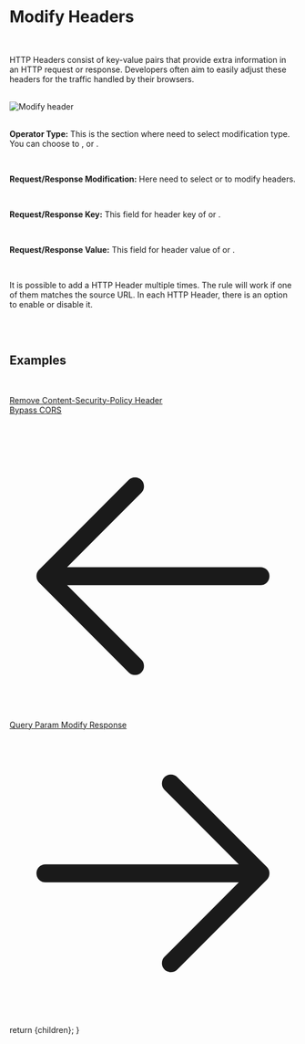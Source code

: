 
<h1 className="text-4xl border-b border-neutral-200/20 pb-2 text-neutral-300">Modify Headers</h1>

<br/>

HTTP Headers consist of key-value pairs that provide extra information in an HTTP request or response.
Developers often aim to easily adjust these headers for the traffic handled by their browsers.

<br/>

<img className="w-full rounded" alt="Modify header" src="/assets/images/rules-image/modify-header.png" />

<br/>

<SourceCondition />

<br/>

<span className="text-neutral-200">**Operator Type:**</span>
This is the section where need to select modification type. You can choose to  <TextBG text="Add"/>, <TextBG text="Remove"/> or <TextBG text="Append"/>.

<br/>

<span className="text-neutral-200">**Request/Response Modification:**</span>
Here need to select <TextBG text="Request"/> or <TextBG text="Response"/> to modify headers.

<br/>

<span className="text-neutral-200">**Request/Response Key:**</span>
This field for header key of <TextBG text="Request"/> or <TextBG text="Response"/>.


<br/>

<span className="text-neutral-200">**Request/Response Value:**</span>
This field for header value of <TextBG text="Request"/> or <TextBG text="Response"/>.

<br/>

It is possible to add a HTTP Header multiple times. The rule will work if one of them matches the source URL.
In each HTTP Header, there is an option to enable or disable it.

<br/>
<br/>

<h2 className="text-2xl border-b border-neutral-200/20 pb-2 text-neutral-300">Examples</h2>

<br/>

<ins className="text-sky-500 hover:text-sky-400">[Remove Content-Security-Policy Header](/app/template/modify-header)</ins>
<br />
<ins className="text-sky-500 hover:text-sky-400">[Bypass CORS](/app/template/modify-header)</ins>

<br/>

<div className="flex justify-between mt-20 mb-10">
  <a
    className="flex items-center w-fit h-10 p-px px-3 py-2 space-x-2 text-sm no-underline transition duration-200 cursor-pointer text-slate-100 bg-sky-600 hover:bg-sky-400 font-semiboldtext-center ustify-center group hover:shadow-2xl shadow-zinc-900 rounded-2xl"
    href="/docs/query-param"
  >
    <svg xmlns="http://www.w3.org/2000/svg" fill="none" viewBox="0 0 24 24" stroke-width="1.5" stroke="currentColor" className="w-6 h-6">
      <path stroke-linecap="round" stroke-linejoin="round" d="M10.5 19.5L3 12m0 0l7.5-7.5M3 12h18" />
    </svg>
    Query Param
  </a>
  <a
    className="flex items-center w-fit h-10 p-px px-3 py-2 space-x-2 text-sm no-underline transition duration-200 cursor-pointer text-slate-100 bg-sky-600 hover:bg-sky-400 font-semiboldtext-center ustify-center group hover:shadow-2xl shadow-zinc-900 rounded-2xl"
    href="/docs/modify-response"
  >
    Modify Response
    <svg xmlns="http://www.w3.org/2000/svg" fill="none" viewBox="0 0 24 24" stroke-width="1.5" stroke="currentColor" className="w-6 h-6">
      <path stroke-linecap="round" stroke-linejoin="round" d="M13.5 4.5L21 12m0 0l-7.5 7.5M21 12H3" />
    </svg>
  </a>
</div>

  return <MdxLayout>{children}</MdxLayout>;
}
